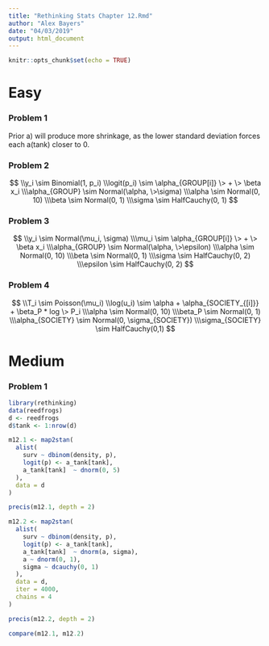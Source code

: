 ```yaml
---
title: "Rethinking Stats Chapter 12.Rmd"
author: "Alex Bayers"
date: "04/03/2019"
output: html_document
---
```


```r
knitr::opts_chunk$set(echo = TRUE)
```

# Easy

### Problem 1

Prior a) will produce more shrinkage, as the lower standard deviation forces each a(tank) closer to 0.

### Problem 2
$$
\\y_i \sim  Binomial(1, p_i)
\\logit(p_i) \sim \alpha_{GROUP[i]} \> + \> \beta x_i
\\\alpha_{GROUP} \sim Normal(\alpha, \>\sigma)
\\\alpha \sim Normal(0, 10)
\\\beta \sim Normal(0, 1)
\\\sigma \sim HalfCauchy(0, 1)
$$

### Problem 3
$$
\\y_i \sim  Normal(\mu_i, \sigma)
\\\mu_i \sim \alpha_{GROUP[i]} \> + \> \beta x_i
\\\alpha_{GROUP} \sim Normal(\alpha, \>\epsilon)
\\\alpha \sim Normal(0, 10)
\\\beta \sim Normal(0, 1)
\\\sigma \sim HalfCauchy(0, 2)
\\\epsilon \sim HalfCauchy(0, 2)
$$

### Problem 4
$$
\\T_i \sim Poisson(\mu_i)
\\log(u_i) \sim \alpha + \alpha_{SOCIETY_{[i]}} + \beta_P * log \> P_i
\\\alpha \sim Normal(0, 10)
\\\beta_P \sim Normal(0, 1)
\\\alpha_{SOCIETY} \sim Normal(0, \sigma_{SOCIETY})
\\\sigma_{SOCIETY} \sim HalfCauchy(0,1)
$$

# Medium
### Problem 1
```r
library(rethinking)
data(reedfrogs)
d <- reedfrogs
d$tank <- 1:nrow(d)

m12.1 <- map2stan(
  alist(
    surv ~ dbinom(density, p),
    logit(p) <- a_tank[tank],
    a_tank[tank]  ~ dnorm(0, 5)
  ),
  data = d
)

precis(m12.1, depth = 2)
```

```r
m12.2 <- map2stan(
  alist(
    surv ~ dbinom(density, p),
    logit(p) <- a_tank[tank],
    a_tank[tank]  ~ dnorm(a, sigma),
    a ~ dnorm(0, 1),
    sigma ~ dcauchy(0, 1)
  ),
  data = d,
  iter = 4000,
  chains = 4
)

precis(m12.2, depth = 2)
```

```r
compare(m12.1, m12.2)
```